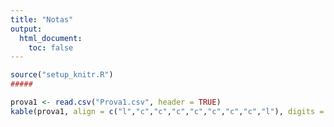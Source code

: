 ```yaml
---
title: "Notas"
output:
  html_document:
    toc: false
---
```


```r
source("setup_knitr.R")
#####


```

```r
prova1 <- read.csv("Prova1.csv", header = TRUE)
kable(prova1, align = c("l","c","c","c","c","c","c","c","l"), digits = 2)
```
